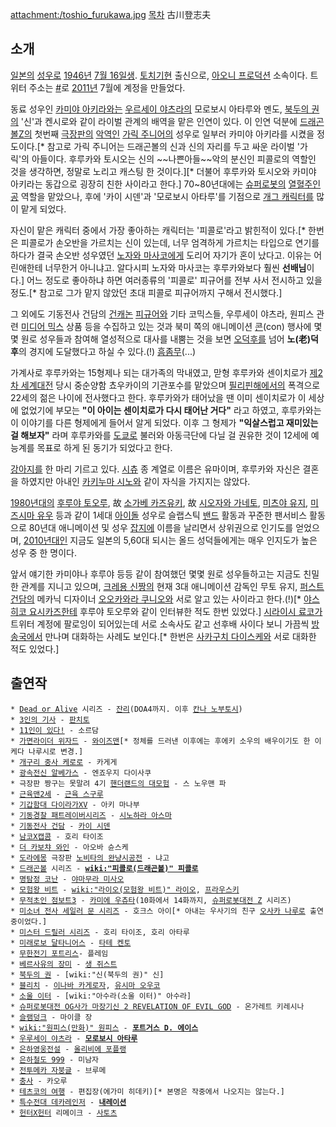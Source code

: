 attachment:/toshio_furukawa.jpg
[[목차]]
古川登志夫

== 소개 ==
[[일본]]의 [[성우]]로 [[1946년]] [[7월 16일]]생. [[토치기]]현 출신으로, [[아오니 프로덕션]] 소속이다. 트위터 주소는 [https://twitter.com/TOSHIO_FURUKAWA #]로 [[2011년]] 7월에 계정을 만들었다.

동료 성우인 [[카미야 아키라]]와는 [[우르세이 야츠라]]의 모로보시 아타루와 멘도, [[북두의 권]]의 '신'과 켄시로와 같이 라이벌 관계의 배역을 맡은 인연이 있다. 이 인연 덕분에 [[드래곤 볼Z]]의 첫번째 [[극장판]]의 [[악역]]인 [[가릭 주니어]]의 성우로 일부러 카미야 아키라를 시켰을 정도이다.[* 참고로 가릭 주니어는 드래곤볼의 신과 신의 자리를 두고 싸운 라이벌 '가릭'의 아들이다. 후루카와 토시오는 신의 ~~나쁜아들~~악의 분신인 피콜로의 역할인 것을 생각하면, 정말로 노리고 캐스팅 한 것이다.][* 더불어 후루카와 토시오와 카미야 아키라는 동갑으로 굉장히 친한 사이라고 한다.]
70~80년대에는 [[슈퍼로봇]]의 [[열혈]][[주인공]] 역할을 맡았으나, 후에 '카이 시덴'과 '모로보시 아타루'를 기점으로 [[개그 캐릭터]]를 많이 맡게 되었다.

자신이 맡은 캐릭터 중에서 가장 좋아하는 캐릭터는 '피콜로'라고 밝힌적이 있다.[* 한번은 피콜로가 손오반을 가르치는 신이 있는데, 너무 엄격하게 가르치는 타입으로 연기를 하다가 결국 손오반 성우였던 [[노자와 마사코]]에게 도리어 자기가 혼이 났다고. 이유는 어린애한테 너무한거 아니냐고. 알다시피 노자와 마사코는 후루카와보다 훨씬 '''선배님'''이다.] 어느 정도로 좋아하냐 하면 여러종류의 '피콜로' 피규어를 전부 사서 전시하고 있을 정도.[* 참고로 그가 맡지 않았던 초대 피콜로 피규어까지 구해서 전시했다.]

그 외에도 기동전사 건담의 [[건캐논]] [[피규어]]와 기타 코믹스들, 우루세이 야츠라, 원피스 관련 [[미디어 믹스]] 상품 등을 수집하고 있는 것과 북미 쪽의 애니메이션 [[콘]](con) 행사에 몇몇 원로 성우들과 참여해 열성적으로 대사를 내뿜는 것을 보면 [[오덕후]]를 넘어 '''노(老)덕후'''의 경지에 도달했다고 하실 수 있다.(!) [[흠좀무]](...)

가계사로 후루카와는 15형제나 되는 대가족의 막내였고, 맏형 후루카와 센이치로가 [[제2차 세계대전]] 당시 중순양함 쵸우카이의 기관포수를 맡았으며 [[필리핀]]해에서의 폭격으로 22세의 젊은 나이에 전사했다고 한다. 후루카와가 태어났을 땐 이미 센이치로가 이 세상에 없었기에 부모는 '''"이 아이는 센이치로가 다시 태어난 거다"''' 라고 하였고, 후루카와는 이 이야기를 다른 형제에게 들어서 알게 되었다. 이후 그 형제가 '''"익살스럽고 재미있는 걸 해보자"''' 라며 후루카와를 [[도쿄]]로 불러와 아동극단에 다닐 걸 권유한 것이 12세에 예능계를 목표로 하게 된 동기가 되었다고 한다.

[[강아지]]를 한 마리 기르고 있다. [[시츄]] 종 계열로 이름은 유마이며, 후루카와 자신은 결혼을 하였지만 아내인 [[카키누마 시노]]와 같이 자식을 가지지는 않았다.

[[1980년대]]의 [[후루야 토오루]], 故 [[소가베 카즈유키]], 故 [[시오자와 가네토]], [[미츠야 유지]], [[미즈시마 유우]] 등과 같이 1세대 [[아이돌]] 성우로 슬랩스틱 [[밴드]] 활동과 꾸준한 팬서비스 활동으로 80년대 애니메이션 및 성우 [[잡지]]에 이름을 날리면서 상위권으로 인기도를 얻었으며, [[2010년대]]인 지금도 일본의 5,60대 되시는 올드 성덕들에게는 매우 인지도가 높은 성우 중 한 명이다.

앞서 얘기한 카미야나 후루야 등등 같이 참여했던 몇몇 원로 성우들하고는 지금도 친밀한 관계를 지니고 있으며, [[크레용 신짱]]의 현재 3대 애니메이션 감독인 무토 유지, [[퍼스트 건담]]의 메카닉 디자이너 [[오오카와라 쿠니오]]와 서로 알고 있는 사이라고 한다.(!)[* [[야스히코 요시카즈]]한테 후루야 토오루와 같이 인터뷰한 적도 한번 있었다.] [[시라이시 료코]]가 트위터 계정에 팔로잉이 되어있는데 서로 소속사도 같고 선후배 사이다 보니 가끔씩 [[방송국]]에서 만나며 대화하는 사례도 보인다.[* 한번은 [[사카구치 다이스케]]와 서로 대화한 적도 있었다.]

== 출연작 ==
 * [[Dead or Alive]] 시리즈 - [[잔리]](DOA4까지. 이후 [[칸나 노부토시]])
 * [[3인의 기사]] - [[판치토]]
 * [[11인이 있다!]] - 소르담
 * [[가면라이더 위자드]] - [[와이즈맨(가면라이더 위자드)|와이즈맨]][* 정체를 드러낸 이후에는 후에키 소우의 배우이기도 한 이케다 나루시로 변경.]
 * [[개구리 중사 케로로]] - 카게게
 * [[광속전신 알베가스]] - 엔죠우지 다이사쿠
 * 극장판 짱구는 못말려 4기 [[핸더랜드의 대모험]] - 스 노우맨 파
 * [[근육맨2세]] - [[근육 스구루]]
 * [[기갑함대 다이라가XV]] - 아키 마나부
 * [[기동경찰 패트레이버]]시리즈 - [[시노하라 아스마]]
 * [[기동전사 건담]] - [[카이 시덴]]
 * [[남코X캡콤]] - 호리 타이조
 * [[더 카보챠 와인]] - 아오바 슌스케
 * [[도라에몽]] 극장판 [[노비타의 완냥시공전]] - 냐고
 * [[드래곤볼]] 시리즈 - '''[[wiki:"피콜로(드래곤볼)" 피콜로]]'''
 * [[명탐정 코난]] - [[야마무라 미사오]]
 * [[모험왕 비트]] - [[wiki:"라이오(모험왕 비트)" 라이오]], [[프라우스키]]
 * [[무적초인 점보트3]] - [[카미에 우츄타]](10화에서 14화까지, [[슈퍼로봇대전 Z]] 시리즈)
 * [[미소녀 전사 세일러 문 시리즈]] - 호크스 아이[* 아내는 우사기의 친구 [[오사카 나루]]로 출연중이었다.]
 * [[미스터 드릴러 시리즈]] - 호리 타이조, 호리 아타루
 * [[미래로보 달타니어스]] - [[타테 켄토]]
 * [[무한전기 포트리스]]- 플레임
 * [[베르사유의 장미]] - [[생 쥐스트]]
 * [[북두의 권]] - [wiki:"신(북두의 권)" 신]
 * [[블리치]] - [[이나바 카게로자]], [[유시마 오우코]]
 * [[소울 이터]] - [wiki:"아수라(소울 이터)" 아수라]
 * [[슈퍼로봇대전 OG사가 마장기신 2 REVELATION OF EVIL GOD]] - 온가레트 키레시나
 * [[슬램덩크]] - 마이클 장
 * [[wiki:"원피스(만화)" 원피스]] - '''[[포트거스 D. 에이스]]'''
 * [[우루세이 야츠라]] - '''[[모로보시 아타루]]'''
 * [[은하영웅전설]] - [[올리비에 포플랭]]
 * [[은하철도 999]] - 미남자
 * [[전투메카 자붕글]] - 브루메
 * [[충사]] - 카오루
 * [[테츠코의 여행]] - 편집장(에가미 히데키)[* 본명은 작중에서 나오지는 않는다.]
 * [[특수전대 데카레인저]] - '''[[내레이션]]'''
 * [[헌터X헌터]] 리메이크 - [[사토츠]]
